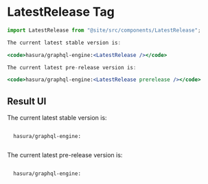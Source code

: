 
# LatestRelease Tag

```jsx {1,5,9}
import LatestRelease from "@site/src/components/LatestRelease";

The current latest stable version is:

<code>hasura/graphql-engine:<LatestRelease /></code>

The current latest pre-release version is:

<code>hasura/graphql-engine:<LatestRelease prerelease /></code>
```

## Result UI

The current latest stable version is:

<code>
  hasura/graphql-engine:
  <LatestRelease />
</code>

The current latest pre-release version is:

<code>
  hasura/graphql-engine:
  <LatestRelease prerelease />
</code>
